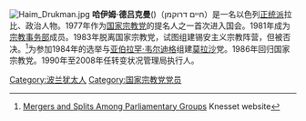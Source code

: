 [[File:Haim_Drukman.jpg|thumb]]
'''哈伊姆·德吕克曼'''({{bd|1932年|11月15日||}})（חיים דרוקמן）是一名以色列[[犹太教正统派|正统派]]拉比、政治人物。1977年作为[[国家宗教党|国家宗教党]]的提名人之一首次进入国会。1981年成为[[宗教事务部|宗教事务部]]成员。1983年脱离国家宗教党，试图组建锡安主义宗教阵营，但被否决。<ref>[http://www.knesset.gov.il/faction/eng/FactionHistoryAll_eng.asp Mergers and Splits Among Parliamentary Groups] {{Wayback|url=http://www.knesset.gov.il/faction/eng/FactionHistoryAll_eng.asp |date=20180612143334 }} Knesset website</ref>为参加1984年的选举与[[亚伯拉罕·韦尔迪格|亚伯拉罕·韦尔迪格]]组建[[莫拉沙|莫拉沙]]党。1986年回归国家宗教党。1990年至2008年任转变状况管理局执行人。
{{reflist}}

{{Authority control}}
[[Category:波兰犹太人|Category:波兰犹太人]]
[[Category:国家宗教党党员|Category:国家宗教党党员]]